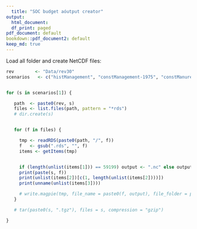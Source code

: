 ```yaml
---
  title: "SOC budget aóutput creator"
output:
  html_document:
  df_print: paged
pdf_document: default
bookdown::pdf_document2: default
keep_md: true
---
```



Load all folder and create NetCDF files:

```r

rev        <- "Data/rev30"
scenarios   <- c("histManagement", "constManagement-1975", "constManure-1975", "constResidues-1975", "constTillage-mixedtill")


for (s in scenarios[1]) {

   path  <- paste0(rev, s)
   files <- list.files(path, pattern = "*rds")
   # dir.create(s)


   for (f in files) {

     tmp <- readRDS(paste0(path, "/", f))
     f   <- gsub(".rds", "", f)
     items <- getItems(tmp)


     if (length(unlist(items[1])) == 59199) output <- ".nc" else output <- ".csv"
     print(paste(s, f))
     print(unlist(items[2])[c(1, length(unlist(items[2])))])
     print(unname(unlist(items[3])))

     # write.magpie(tmp, file_name = paste0(f, output), file_folder = paste0(outputdir, s))
   }

   # tar(paste0(s, ".tgz"), files = s, compression = "gzip")

}
```

